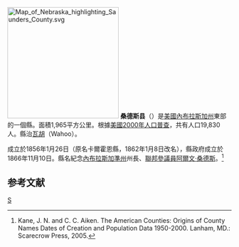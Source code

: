 {{noteTA
|T=zh-hans:桑德斯县 (内布拉斯加州);zh-hk:桑德斯縣 (內布拉斯加州);zh-tw:桑德斯郡 (內布拉斯加州);
|1=zh-hans:县;zh-hk:縣;zh-tw:郡;
}}
[[File:Map_of_Nebraska_highlighting_Saunders_County.svg|250px]]
'''桑德斯县'''（{{lang-en|Saunders County}}）是[[美國|美國]][[內布拉斯加州|內布拉斯加州]]東部的一個縣。面積1,965平方公里。根據[[美國2000年人口普查|美國2000年人口普查]]，共有人口19,830人。縣治[[瓦胡_(內布拉斯加州)|瓦胡]]（Wahoo）。

成立於1856年1月26日（原名卡爾霍恩縣，1862年1月8日改名），縣政府成立於1866年11月10日。縣名紀念[[內布拉斯加準州|內布拉斯加準州]]州長、[[美國參議院|聯邦參議員]][[阿爾文·桑德斯|阿爾文·桑德斯]]。<ref>Kane, J. N. and C. C. Aiken. The American Counties: Origins of County Names Dates of Creation and Population Data 1950-2000. Lanham, MD.: Scarecrow Press, 2005.</ref>

==参考文献==
<div class="references-small">
<references />
</div>

{{內布拉斯加州}}

[[Category:內布拉斯加州行政區劃|S]]